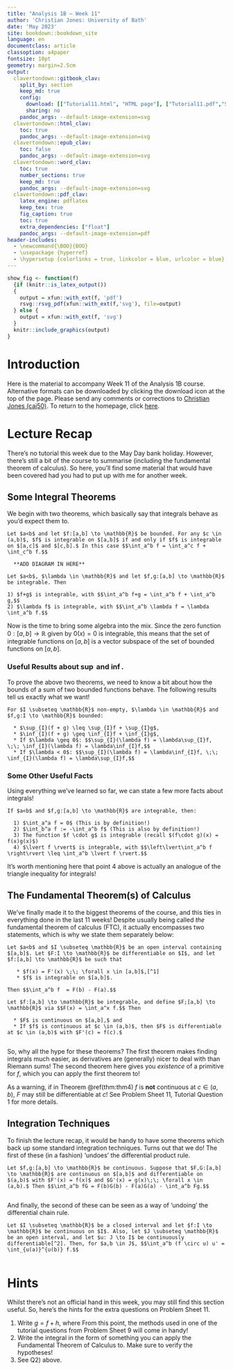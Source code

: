 ```yaml
---
title: "Analysis 1B — Week 11"
author: 'Christian Jones: University of Bath'
date: 'May 2023'
site: bookdown::bookdown_site
language: en
documentclass: article
classoption: a4paper
fontsize: 10pt
geometry: margin=2.5cm
output:
  clavertondown::gitbook_clav:
    split_by: section
    keep_md: true
    config:
      download: [["Tutorial11.html", "HTML page"], ["Tutorial11.pdf","Standard print PDF"], ["Tutorial11Clear.pdf","Clear print PDF"], ["Tutorial11Large.pdf","Large print PDF"], ["Tutorial11.docx","Accessible Word document"], ["Tutorial11.epub","Accessible EPub book" ]]
      sharing: no
    pandoc_args: --default-image-extension=svg
  clavertondown::html_clav:
    toc: true
    pandoc_args: --default-image-extension=svg
  clavertondown::epub_clav:
    toc: false
    pandoc_args: --default-image-extension=svg
  clavertondown::word_clav:
    toc: true
    number_sections: true
    keep_md: true
    pandoc_args: --default-image-extension=svg
  clavertondown::pdf_clav:
    latex_engine: pdflatex
    keep_tex: true
    fig_caption: true
    toc: true
    extra_dependencies: ["float"]
    pandoc_args: --default-image-extension=pdf
header-includes:
  - \newcommand{\BOO}{BOO}
  - \usepackage {hyperref}
  - \hypersetup {colorlinks = true, linkcolor = blue, urlcolor = blue}
---
```

<!-- This is needed since I am working with svg files from mathcha.io. It converts the graphics files to something that can be used in the pdf files. Code taken from https://stackoverflow.com/questions/50165404/how-to-make-a-pdf-using-bookdown-including-svg-images/56044642#56044642 -->
```r
show_fig <- function(f)
  {if (knitr::is_latex_output())
  {
    output = xfun::with_ext(f, 'pdf')
    rsvg::rsvg_pdf(xfun::with_ext(f,'svg'), file=output)
  } else {
    output = xfun::with_ext(f, 'svg')
  }
  knitr::include_graphics(output)
}
```
\newpage
\pagenumbering{arabic}

# Introduction {-}
Here is the material to accompany Week 11 of the Analysis 1B course. Alternative formats can be downloaded by clicking the download icon at the top of the page. Please send any comments or corrections to [Christian Jones (caj50)](mailto:caj50@bath.ac.uk). To return to the homepage, click [here](http://caj50.github.io/tutoring.html).

<!--<details open>
<summary>Want to ruin the surprise?</summary>
<br>
Well, you asked for it!
</details>-->

# Lecture Recap
There's no tutorial this week due to the May Day bank holiday. However, there's still a bit of the course to summarise (including the fundamental theorem of calculus). So here, you'll find some material that would have been covered had you had to put up with me for another week.

## Some Integral Theorems
We begin with two theorems, which basically say that integrals behave as you'd expect them to.

```theorem
Let $a<b$ and let $f:[a,b] \to \mathbb{R}$ be bounded. For any $c \in (a,b)$, $f$ is integrable on $[a,b]$ if and only if $f$ is integrable on $[a,c]$ and $[c,b].$ In this case $$\int_a^b f = \int_a^c f + \int_c^b f.$$
  
  **ADD DIAGRAM IN HERE**
```

```theorem
Let $a<b$, $\lambda \in \mathbb{R}$ and let $f,g:[a,b] \to \mathbb{R}$ be integrable. Then

1) $f+g$ is integrable, with $$\int_a^b f+g = \int_a^b f + \int_a^b g,$$
2) $\lambda f$ is integrable, with $$\int_a^b \lambda f = \lambda \int_a^b f.$$

```
Now is the time to bring some algebra into the mix. Since the zero function $0:[a,b] \to \mathbb{R}$ given by $0(x) = 0$ is integrable, this means that the set of integrable functions on $[a,b]$ is a vector subspace of the set of bounded functions on $[a,b]$.

### Useful Results about $\sup$ and $\inf$.
To prove the above two theorems, we need to know a bit about how the bounds of a sum of two bounded functions behave. The following results tell us exactly what we want!

```proposition
For $I \subseteq \mathbb{R}$ non-empty, $\lambda \in \mathbb{R}$ and $f,g:I \to \mathbb{R}$ bounded:
  
  * $\sup_{I}(f + g) \leq \sup_{I}f + \sup_{I}g$,
  * $\inf_{I}(f + g) \geq \inf_{I}f + \inf_{I}g$,
  * If $\lambda \geq 0$: $$\sup_{I}(\lambda f) = \lambda\sup_{I}f, \;\; \inf_{I}(\lambda f) = \lambda\inf_{I}f,$$
  * If $\lambda < 0$: $$\sup_{I}(\lambda f) = \lambda\inf_{I}f, \;\; \inf_{I}(\lambda f) = \lambda\sup_{I}f,$$

```

### Some Other Useful Facts
Using everything we've learned so far, we can state a few more facts about integrals!

```proposition
If $a<b$ and $f,g:[a,b] \to \mathbb{R}$ are integrable, then:
  
  1) $\int_a^a f = 0$ (This is by definition!)
  2) $\int_b^a f := -\int_a^b f$ (This is also by definition!) 
  3) The function $f \cdot g$ is integrable (recall $(f\cdot g)(x) = f(x)g(x)$)
  4) $\lvert f \rvert$ is integrable, with $$\left\lvert\int_a^b f \right\rvert \leq \int_a^b \lvert f \rvert.$$

```
It's worth mentioning here that point 4 above is actually an analogue of the triangle inequality for integrals!

## The Fundamental Theorem(s) of Calculus
We've finally made it to the biggest theorems of the course, and this ties in everything done in the last 11 weeks! Despite usually being called *the* fundamental theorem of calculus (FTC), it actually encompasses two statements, which is why we state them separately below:

```theorem
Let $a<b$ and $I \subseteq \mathbb{R}$ be an open interval containing $[a,b]$. Let $F:I \to \mathbb{R}$ be differentiable on $I$, and let $f:[a,b] \to \mathbb{R}$ be such that

   * $f(x) = F'(x) \;\; \forall x \in [a,b]$,[^1]
   * $f$ is integrable on $[a,b]$.
   
Then $$\int_a^b f  = F(b) - F(a).$$

```

```theorem
Let $f:[a,b] \to \mathbb{R}$ be integrable, and define $F;[a,b] \to \mathbb{R}$ via $$F(x) = \int_a^x f.$$ Then

  * $F$ is continuous on $[a,b],$ and
  * If $f$ is continuous at $c \in (a,b)$, then $F$ is differentiable at $c \in (a,b)$ with $F'(c) = f(c).$
   
```

So, why all the hype for these theorems? The first theorem makes finding integrals much easier, as derivatives are (generally) nicer to deal with than Riemann sums! The second theorem here gives you *existence* of a primitive for $f$, which you can apply the first theorem to!

As a warning, if in Theorem \@ref(thm:thm4) $f$ is **not** continuous at $c \in (a,b)$, $F$ may still be differentiable at $c$! See Problem Sheet 11, Tutorial Question 1 for more details.

[^1]: This is the definition of $F$ being a *primitive* for $f$.

## Integration Techniques
To finish the lecture recap, it would be handy to have some theorems which back up some standard integration techniques. Turns out that we do! The first of these (in a fashion) 'undoes' the differential product rule.

```theorem
Let $f,g:[a,b] \to \mathbb{R}$ be continuous. Suppose that $F,G:[a,b] \to \mathbb{R}$ are continuous on $[a,b]$ and differentiable on $(a,b)$ with $F'(x) = f(x)$ and $G'(x) = g(x)\;\; \forall x \in (a,b).$ Then $$\int_a^b fG = F(b)G(b) - F(a)G(a) - \int_a^b Fg.$$
      
```

And finally, the second of these can be seen as a way of 'undoing' the differential chain rule.

```theorem
Let $I \subseteq \mathbb{R}$ be a closed interval and let $f:I \to \mathbb{R}$ be continuous on $I$. Also, let $J \subseteq \mathbb{R}$ be an open interval, and let $u: J \to I$ be continuously differentiable[^2]. Then, for $a,b \in J$, $$\int_a^b (f \circ u) u' = \int_{u(a)}^{u(b)} f.$$
      
```

[^2]: This means that $u$ is differentiable on $J$, and that the derivative $u'$ is continuous on $J$. For interest, the set of all continuously differentiable functions from a set $J$ is denoted by $C^{1}(J)$.

# Hints
Whilst there's not an official hand in this week, you may still find this section useful. So, here's the hints for the extra questions on Problem Sheet 11.

1) Write $g = f + h$, where
    \begin{align*}
        h(x) = \begin{cases} f(c) - g(c) &\quad x = c,\\
        0 &\quad x\neq c,
        \end{cases}
    \end{align*}
    From this point, the methods used in one of the tutorial questions from Problem Sheet 9 will come in handy!
2) Write the integral in the form of something you can apply the Fundamental Theorem of Calculus to. Make sure to verify the hypotheses!
3) See Q2) above.
 
